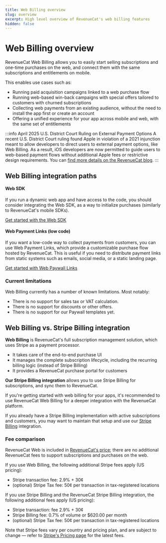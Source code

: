 ```yaml
---
title: Web Billing overview
slug: overview
excerpt: High level overview of RevenueCat's web billing features
hidden: false
---
```


# Web Billing overview

RevenueCat Web Billing allows you to easily start selling subscriptions and one-time purchases on the web, and connect them with the same subscriptions and entitlements on mobile.

This enables use cases such as:

- Running paid acquisition campaigns linked to a web purchase flow
- Running web-based win-back campaigns with special offers tailored to customers with churned subscriptions
- Collecting web payments from an existing audience, without the need to install the app first or create an account
- Offering a unified experience for your app across mobile and web, with the same set of entitlements

:::info April 2025 U.S. District Court Ruling on External Payment Options
A recent U.S. District Court ruling found Apple in violation of a 2021 injunction meant to allow developers to direct users to external payment options, like Web Billing. As a result, iOS developers are now permitted to guide users to web-based payment flows without additional Apple fees or restrictive design requirements. You can [find more details on the RevenueCat blog](https://revenuecat.com/blog/growth/introducing-web-paywall-buttons).
:::

## Web Billing integration paths

#### Web SDK

If you run a dynamic web app and have access to the code, you should consider integrating the Web SDK, as a way to initialize purchases (similarly to RevenueCat's mobile SDKs).

[Get started with the Web SDK](web-sdk)

#### Web Payment Links (low code)

If you want a low-code way to collect payments from customers, you can use Web Payment Links, which provide a customizable purchase flow hosted by RevenueCat. This is useful if you need to distribute payment links from static systems such as emails, social media, or a static landing page.

[Get started with Web Paywall Links](web-paywall-links)

### Current limitations

Web Billing currently has a number of known limitations. Most notably:

- There is no support for sales tax or VAT calculation.
- There is no support for discounts or other offers.
- There is no support for our Paywall templates yet.

## Web Billing vs. Stripe Billing integration

**Web Billing** is RevenueCat's full subscription management solution, which uses Stripe as a payment processor.

- It takes care of the end-to-end purchase UI
- It manages the complete subscription lifecycle, including the recurring billing logic (instead of Stripe Billing)
- It provides a RevenueCat purchase portal for customers

**Our Stripe Billing integration** allows you to use Stripe Billing for subscriptions, and sync them to RevenueCat.

If you're getting started with web billing for your apps, it's recommended to use RevenueCat Web Billing for a deeper integration with the RevenueCat platform.

If you already have a Stripe Billing implementation with active subscriptions and customers, you may want to maintain that setup and use our [Stripe Billing](/web/integrations/stripe) integration.

### Fee comparison

RevenueCat Web is included in [RevenueCat's price](https://www.revenuecat.com/pricing); there are no additional RevenueCat fees to support subscriptions and purchases on the web.

If you use Web Billing, the following additional Stripe fees apply (US pricing):

- Stripe transaction fee: 2.9% + 30¢
- (optional) Stripe Tax fee: 50¢ per transaction in tax-registered locations

If you use Stripe Billing and the RevenueCat Stripe Billing integration, the following additional fees apply (US pricing):

- Stripe transaction: fee 2.9% + 30¢
- Stripe Billing fee: 0.7% of volume or $620.00 per month
- (optional) Stripe Tax fee: 50¢ per transaction in tax-registered locations

Note that Stripe fees vary per country and pricing plan, and are subject to change — refer to [Stripe's Pricing page](https://stripe.com/pricing) for the latest fees.
